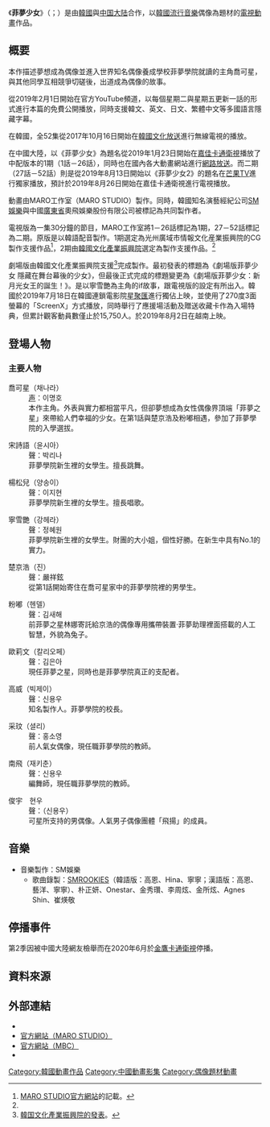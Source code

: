 {{Notability Unreferenced|time=2020-08-16T03:08:53+00:00}}
{{Infobox animanga/Headerofja
|title= 菲夢少女
|image= 
|size= 
|caption= 
|english= Shining Star
|genre =[[偶像|偶像]]、[[學園|學園]]、[[儿童动画片|兒童動畫]]、[[少女|少女]]
}}
{{Infobox animanga/TVAnime
|標題 =
|總監督=朴一浩（1期）、鄭智薰（2期）
|系列構成=徐英恩
|脚本=徐英恩等
|音楽=董閔何
|動畫製作=MARO STUDIO
|製作=[[SM娛樂|SM娛樂]]<br />MARO STUDIO<br />奧飛娛樂股份有限公司
|放送局=[[文化廣播公司|韓國文化放送]]
|放送開始= 2017年10月16日
|放送終了= 2018年12月3日
|話数=第1季：全26話<br>第2季：全26話
}}
{{Infobox animanga/Footerofja}}

《'''菲夢少女'''》（{{lang-ko|샤이닝스타}}；{{lang-en|''Shining Star''}}）是由[[大韩民国|韓國]]與[[中国大陆|中国大陆]]合作，以[[韓國流行音樂|韓國流行音樂]]偶像為題材的[[電視動畫|電視動畫]]作品。

== 概要 ==
本作描述夢想成為偶像並進入世界知名偶像養成學校菲夢學院就讀的主角喬可星，與其他同學互相競爭切磋後，出道成為偶像的故事。

從2019年2月1日開始在官方YouTube頻道，以每個星期二與星期五更新一話的形式進行本篇的免費公開播放，同時支援韓文、英文、日文、繁體中文等多國語言隱藏字幕。

在韓國，全52集從2017年10月16日開始在[[文化廣播公司|韓國文化放送]]進行無線電視的播放。

在中國大陸，以《菲夢少女》為題名從2019年1月23日開始在[[嘉佳卡通衛視|嘉佳卡通衛視]]播放了中配版本的1期（1話－26話），同時也在國內各大動畫網站進行[[網路放送|網路放送]]。而二期（27話－52話）則是從2019年8月13日開始以《菲夢少女2》的題名在[[芒果TV|芒果TV]]進行獨家播放，預計於2019年8月26日開始在嘉佳卡通衛視進行電視播放。

動畫由MARO工作室（MARO STUDIO）製作。同時，韓國知名演藝經紀公司[[SM娛樂|SM娛樂]]與中國[[廣東省|廣東省]]奧飛娛樂股份有限公司被標記為共同製作者。

電視版為一集30分鐘的節目，MARO工作室將1－26話標記為1期，27－52話標記為二期。原版是以韓語配音製作。1期選定為光州廣域市情報文化産業振興院的CG製作支援作品<ref name="#1">[http://www.marostudio.net/v2/ko/company.html MARO STUDIO官方網站]的記載。</ref>，2期由[[韓國文化產業振興院|韓國文化產業振興院]]選定為製作支援作品。<ref name="#1"/>

劇場版由韓國文化產業振興院支援<ref>[http://www.kocca.kr/cop/bbs/view/B0000137/1836376.do?statisMenuNo=200827 韓国文化產業振興院的發表]。</ref>完成製作。最初發表的標題為《劇場版菲夢少女 隱藏在舞台幕後的少女》，但最後正式完成的標題變更為《劇場版菲夢少女：新月光女王的誕生！》。是以寧雪艷為主角的if故事，跟電視版的設定有所出入。韓國於2019年7月18日在韓國連鎖電影院[[星聚匯|星聚匯]]進行獨佔上映，並使用了270度3面螢幕的「ScreenX」方式播放，同時舉行了應援場活動及贈送收藏卡作為入場特典，但累計觀客動員數僅止於15,750人。於2019年8月2日在越南上映。

== 登場人物 ==
=== 主要人物 ===
;喬可星（채나라）
:[[配音員|声]]：이명호
:本作主角。外表與實力都相當平凡，但卻夢想成為女性偶像界頂端「菲夢之星」來帶給人們幸福的少女。在第1話與楚京浩及粉嘟相遇，參加了菲夢學院的入學選拔。

;宋詩語（윤시아）
:聲：박리나
:菲夢學院新生裡的女學生。擅長跳舞。

;楊松兒（양송이）　
:聲：이지현
:菲夢學院新生裡的女學生。擅長唱歌。

;寧雪艷（강헤라）
:聲：정혜원
:菲夢學院新生裡的女學生。財團的大小姐，個性好勝。在新生中具有No.1的實力。

;楚京浩（진）
:聲：嚴祥鉉
:從第1話開始寄住在喬可星家中的菲夢學院裡的男學生。

;粉嘟（헨델）
:聲：김새해
:前菲夢之星林娜寄託給京浩的偶像專用攜帶裝置‧菲夢助理裡面搭載的人工智慧，外貌為兔子。

;歐莉文（칼리오페）
:聲：김은아
:現任菲夢之星，同時也是菲夢學院真正的支配者。

;高威（빅제이）
:聲：신용우
:知名製作人。菲夢學院的校長。

;采玟（셜리）
:聲：홍소영
:前人氣女偶像，現任職菲夢學院的教師。

;南飛（재키춘）
:聲：신용우
:編舞師，現任職菲夢學院的教師。

;俊宇　현우
:聲：（신용우）
:可星所支持的男偶像。人氣男子偶像團體「飛揚」的成員。

== 音樂 ==
*音樂製作：SM娛樂
**歌曲錄製：[[SM_ROOKIES|SMROOKIES]]（韓語版：高恩、Hina、寧寧；漢語版：高恩、藝洋、寧寧）、朴正妍、Onestar、金秀瓚、李周炫、金所炫、Agnes Shin、崔煐敬

== 停播事件 ==
{{main|《菲梦少女2》举报停播事件}}
第2季因被中國大陸網友檢舉而在2020年6月於[[金鷹卡通衛視|金鷹卡通衛視]]停播。

== 資料來源 ==
{{Reflist}}

== 外部連結 ==
*{{youTube|channel=UCde-B1KjFgIb9WGsSdT5wqQ}}
*[http://marostudio.net/v2/ko/project_01.html 官方網站（MARO STUDIO）]
*[http://www.imbc.com/broad/tv/ent/mbcani/index.html 官方網站（MBC）]
*{{Twitter|ShiningStar_KR|}}
{{DEFAULTSORT:Shining Star}}
[[Category:韓國動畫作品|Category:韓國動畫作品]]
[[Category:中國動畫影集|Category:中國動畫影集]]
[[Category:偶像題材動畫|Category:偶像題材動畫]]